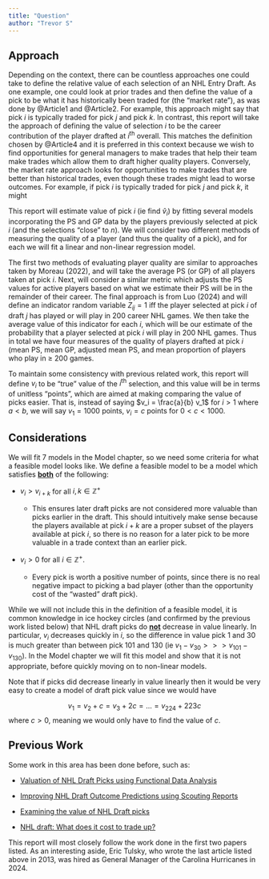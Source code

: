 ```yaml
---
title: "Question"
author: "Trevor S"
---
```


## Approach

Depending on the context, there can be countless approaches one could take to define the relative value of each selection of an NHL Entry Draft. As one example, one could look at prior trades and then define the value of a pick to be what it has historically been traded for (the "market rate"), as was done by @Article1 and @Article2. For example, this approach might say that pick $i$ is typically traded for pick $j$ and pick $k$. In contrast, this report will take the approach of defining the value of selection $i$ to be the career contribution of the player drafted at $i^{\text{th}}$ overall. This matches the definition chosen by @Article4 and it is preferred in this context because we wish to find opportunities for general managers to make trades that help their team make trades which allow them to draft higher quality players. Conversely, the market rate approach looks for opportunities to make trades that are better than historical trades, even though these trades might lead to worse outcomes. For example, if pick $i$ is typically traded for pick $j$ and pick $k$, it might

This report will estimate value of pick $i$ (ie find $\hat v_i$) by fitting several models incorporating the PS and GP data by the players previously selected at pick $i$ (and the selections "close" to $n$). We will consider two different methods of measuring the quality of a player (and thus the quality of a pick), and for each we will fit a linear and non-linear regression model.

The first two methods of evaluating player quality are similar to approaches taken by Moreau (2022), and will take the average PS (or GP) of all players taken at pick $i$. Next, will consider a similar metric which adjusts the PS values for active players based on what we estimate their PS will be in the remainder of their career. The final approach is from Luo (2024) and will define an indicator random variable $Z_{ij} = 1$ iff the player selected at pick $i$ of draft $j$ has played or will play in 200 career NHL games. We then take the average value of this indicator for each $i$, which will be our estimate of the probability that a player selected at pick $i$ will play in 200 NHL games. Thus in total we have four measures of the quality of players drafted at pick $i$ (mean PS, mean GP, adjusted mean PS, and mean proportion of players who play in $\ge$ 200 games.

To maintain some consistency with previous related work, this report will define $v_i$ to be "true" value of the $i^{\text{th}}$ selection, and this value will be in terms of unitless "points", which are aimed at making comparing the value of picks easier. That is, instead of saying $v_i = \frac{a}{b} v_1$ for $i > 1$ where $a < b$, we will say $v_1 = 1000$ points, $v_i = c$ points for $0 < c < 1000$.

## Considerations

We will fit 7 models in the Model chapter, so we need some criteria for what a feasible model looks like. We define a feasible model to be a model which satisfies [**both**]{.underline} of the following:

-   $v_i > v_{i+k}$ for all $i, k \in \mathbb Z^+$

    -   This ensures later draft picks are not considered more valuable than picks earlier in the draft. This should intuitively make sense because the players available at pick $i+k$ are a proper subset of the players available at pick $i$, so there is no reason for a later pick to be more valuable in a trade context than an earlier pick.

-   $v_i > 0$ for all $i \in \mathbb Z^+$.

    -   Every pick is worth a positive number of points, since there is no real negative impact to picking a bad player (other than the opportunity cost of the "wasted" draft pick).

While we will not include this in the definition of a feasible model, it is common knowledge in ice hockey circles (and confirmed by the previous work listed below) that NHL draft picks do [**not**]{.underline} decrease in value linearly. In particular, $v_i$ decreases quickly in $i$, so the difference in value pick 1 and 30 is much greater than between pick 101 and 130 (ie $v_1 - v_{30} >>> v_{101} - v_{130}$). In the Model chapter we will fit this model and show that it is not appropriate, before quickly moving on to non-linear models.

Note that if picks did decrease linearly in value linearly then it would be very easy to create a model of draft pick value since we would have

$$ v_1 = v_2 + c = v_3 + 2c = ... = v_{224} + 223c $$where $c > 0$, meaning we would only have to find the value of $c$.

## Previous Work

Some work in this area has been done before, such as:

-   [Valuation of NHL Draft Picks using Functional Data Analysis](https://summit.sfu.ca/_flysystem/fedora/2023-02/etd22223.pdf)

-   [Improving NHL Draft Outcome Predictions using Scouting Reports](https://hluo27.github.io/assets/files/NHL_Draft_Scouting_Reports.pdf)

-   [Examining the value of NHL Draft picks](https://soundofhockey.com/2022/06/06/examining-the-value-of-nhl-draft-picks/amp/)

-   [NHL draft: What does it cost to trade up?](https://www.broadstreethockey.com/post/nhl-draft-pick-value-trading-up/)

This report will most closely follow the work done in the first two papers listed. As an interesting aside, Eric Tulsky, who wrote the last article listed above in 2013, was hired as General Manager of the Carolina Hurricanes in 2024.
